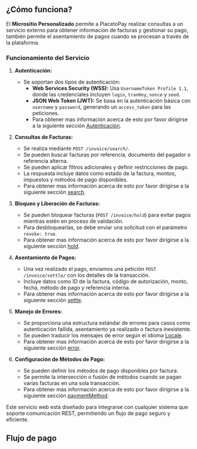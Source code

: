

<HeroPattern />

## ¿Cómo funciona? 

El **Micrositio Personalizado** permite a PlacetoPay realizar consultas a un servicio externo para obtener información de facturas y gestionar su pago, también permite el asentamiento de pagos cuando se procesan a través de la plataforma.  

### Funcionamiento del Servicio
1. **Autenticación:**  
   - Se soportan dos tipos de autenticación:  
     - **Web Services Security (WSS):** Usa `UsernameToken Profile 1.1`, donde las credenciales incluyen `login`, `tranKey`, `nonce` y `seed`.  
     - **JSON Web Token (JWT):** Se basa en la autenticación básica con `username` y `password`, generando un `access_token` para las peticiones. 
     - Para obtener mas información acerca de esto por favor dirigirse a la siguiente sección [Autenticación](/payments/microsite-customized/authentication).   

2. **Consultas de Facturas:**  
   - Se realiza mediante `POST /invoice/search/`.  
   - Se pueden buscar facturas por referencia, documento del pagador o referencia alterna.  
   - Se pueden aplicar filtros adicionales y definir restricciones de pago.  
   - La respuesta incluye datos como estado de la factura, montos, impuestos y métodos de pago disponibles.  
   - Para obtener mas información acerca de esto por favor dirigirse a la siguiente sección [search](/payments/microsite-customized/services#busqueda-de-facturas).   

3. **Bloqueo y Liberación de Facturas:**  
   - Se pueden bloquear facturas (`POST /invoice/hold`) para evitar pagos mientras estén en proceso de validación.  
   - Para desbloquearlas, se debe enviar una solicitud con el parámetro `revoke: true`.  
   - Para obtener mas información acerca de esto por favor dirigirse a la siguiente sección [hold](/payments/microsite-customized/services#bloqueo-y-liberacion-de-facturas).   

4. **Asentamiento de Pagos:**  
   - Una vez realizado el pago, enviamos una petición `POST /invoice/settle/` con los detalles de la transacción.  
   - Incluye datos como ID de la factura, código de autorización, monto, fecha, método de pago y referencia interna.  
   - Para obtener mas información acerca de esto por favor dirigirse a la siguiente sección [settle](/payments/microsite-customized/services#asentamiento-de-factura).   


5. **Manejo de Errores:**  
   - Se proporciona una estructura estándar de errores para casos como autenticación fallida, asentamiento ya realizado o factura inexistente.  
   - Se pueden traducir los mensajes de error según el idioma  [Locale](/checkout/localization).  
   - Para obtener mas información acerca de esto por favor dirigirse a la siguiente sección [error](/payments/microsite-customized/error-handling).   


6. **Configuración de Métodos de Pago:**  
   - Se pueden definir los métodos de pago disponibles por factura.  
   - Se permite la intersección o fusión de métodos cuando se pagan varias facturas en una sola transacción.  
   - Para obtener mas información acerca de esto por favor dirigirse a la siguiente sección [paymentMethod](/payments/microsite-customized/data-structures#configuracion-de-metodos-de-pago).   


Este servicio web está diseñado para integrarse con cualquier sistema que soporte comunicación REST, permitiendo un flujo de pago seguro y eficiente.

## Flujo de pago 

<CenteredContainer>
  <ImageZoom
      src="/customized_microsite_flow.png"
      alt="diagrama flujo micrositio personaliza"
      className="w-full h-auto shadow rounded-md my-0 transition-transform duration-300 ease-in-out cursor-pointer hover:scale-110 focus:scale-110" 
  />
</CenteredContainer>


